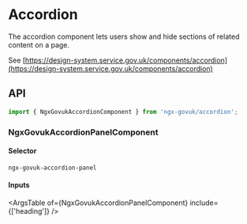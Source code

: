 
<Meta of={stories} />

# Accordion

The accordion component lets users show and hide sections of related content on a page.

See [https://design-system.service.gov.uk/components/accordion](https://design-system.service.gov.uk/components/accordion)

## API

```ts
import { NgxGovukAccordionComponent } from 'ngx-govuk/accordion';
```

### NgxGovukAccordionPanelComponent

#### Selector

`ngx-govuk-accordion-panel`

#### Inputs

<ArgsTable of={NgxGovukAccordionPanelComponent} include={['heading']} />
